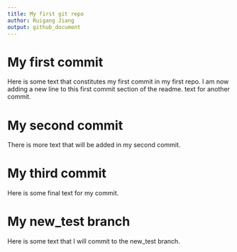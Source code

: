 ```yaml
---
title: My first git repo
author: Ruigang Jiang
output: github_document
---
```


# My first commit

Here is some text that constitutes my first commit in my first repo.
I am now adding a new line to this first commit section of the readme.
text for another commit.

# My second commit

There is more text that will be added in my second commit.

# My third commit

Here is some final text for my commit.

# My new_test branch

Here is some text that I will commit to the new_test branch.